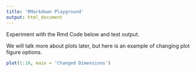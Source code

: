 ```yaml
---
title: 'RMarkdown Playground'
output: html_document
---
```


Experiment with the Rmd Code below and test output.

We will talk more about plots later, but here is an example of changing plot figure options.

```r
plot(1:10, main = 'Changed Dimensions')
```

